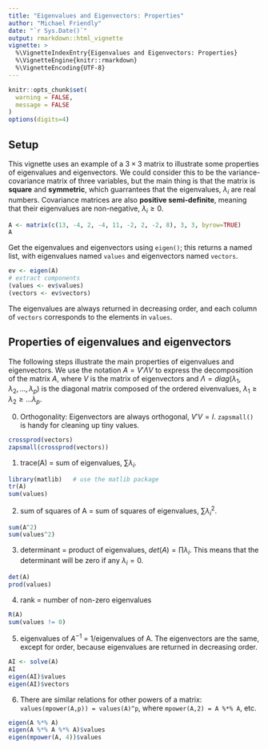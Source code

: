 ```yaml
---
title: "Eigenvalues and Eigenvectors: Properties"
author: "Michael Friendly"
date: "`r Sys.Date()`"
output: rmarkdown::html_vignette
vignette: >
  %\VignetteIndexEntry{Eigenvalues and Eigenvectors: Properties}
  %\VignetteEngine{knitr::rmarkdown}
  %\VignetteEncoding{UTF-8}
---
```


```r
knitr::opts_chunk$set(
  warning = FALSE,
  message = FALSE
)
options(digits=4)
```
## Setup

This vignette uses an example of a $3 \times 3$ matrix to illustrate some properties of
eigenvalues and eigenvectors.  We could consider this to be the variance-covariance matrix of three variables,
but the main thing is that the matrix is **square** and **symmetric**, which guarrantees that the eigenvalues, $\lambda_i$ are
real numbers. Covariance matrices are also **positive semi-definite**, meaning
that their eigenvalues are non-negative, $\lambda_i \ge 0$.

```r
A <- matrix(c(13, -4, 2, -4, 11, -2, 2, -2, 8), 3, 3, byrow=TRUE)
A
```

Get the eigenvalues and eigenvectors using `eigen()`;  this returns a named list, with eigenvalues named `values` and
eigenvectors named `vectors`.
```r
ev <- eigen(A)
# extract components
(values <- ev$values)
(vectors <- ev$vectors)
```
The eigenvalues are always returned in decreasing order, and each column of `vectors` corresponds to the
elements in `values`.


## Properties of eigenvalues and eigenvectors
The following steps illustrate the main properties of eigenvalues and eigenvectors.  We use the notation
$A = V' \Lambda V$ to express the decomposition of the matrix $A$, where $V$ is the matrix of
eigenvectors and $\Lambda = diag(\lambda_1, \lambda_2, \dots, \lambda_p)$ is the diagonal matrix
composed of the ordered eivenvalues, $\lambda_1 \ge \lambda_2 \ge \dots \lambda_p$.

0. Orthogonality: Eigenvectors are always orthogonal, $V' V = I$.  `zapsmall()` is handy for cleaning up tiny values.
```r
crossprod(vectors)
zapsmall(crossprod(vectors))
```


1. trace(A) = sum of eigenvalues, $\sum \lambda_i$.
```r
library(matlib)   # use the matlib package
tr(A)
sum(values)
```

2. sum of squares of A = sum of squares of eigenvalues, $\sum \lambda_i^2$.
```r
sum(A^2)
sum(values^2)
```

3. determinant = product of eigenvalues, $det(A) = \prod \lambda_i$. This means that the determinant will be zero
if any $\lambda_i = 0$.
```r
det(A)
prod(values)
```

4. rank = number of non-zero eigenvalues
```r
R(A)
sum(values != 0)
```


5. eigenvalues of $A^{-1}$ = 1/eigenvalues of A. The eigenvectors are the same, except for order, because eigenvalues
are returned in decreasing order.
```r
AI <- solve(A)
AI
eigen(AI)$values
eigen(AI)$vectors
```

6. There are similar relations for other powers of a matrix: `values(mpower(A,p)) = values(A)^p`, where 
`mpower(A,2) = A %*% A`, etc.
```r
eigen(A %*% A)
eigen(A %*% A %*% A)$values
eigen(mpower(A, 4))$values

```

